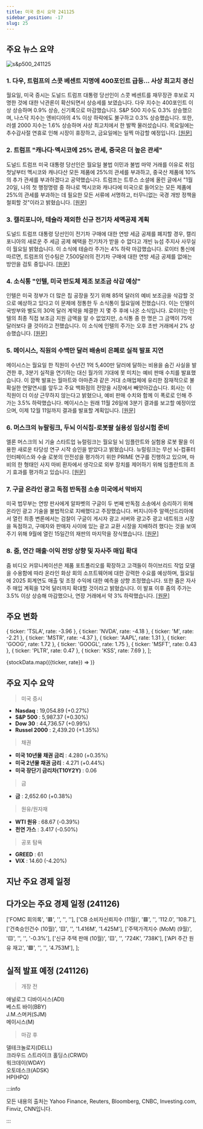 ```yaml
---
title: 미국 증시 요약 241125
sidebar_position: -17
slug: 25
---
```


## 주요 뉴스 요약

![s&p500_241125](/map/241125.png)

### 1. **다우, 트럼프의 스콧 베센트 지명에 400포인트 급등... 사상 최고치 경신**

월요일, 미국 증시는 도널드 트럼프 대통령 당선인이 스콧 베센트를 재무장관 후보로 지명한 것에 대한 낙관론이 확산되면서 상승세를 보였습니다. 다우 지수는 400포인트 이상 상승하며 0.9% 상승, 신기록으로 마감했습니다. S&P 500 지수도 0.3% 상승했으며, 나스닥 지수는 엔비디아의 4% 이상 하락에도 불구하고 0.3% 상승했습니다. 또한, 러셀 2000 지수는 1.6% 상승하며 사상 최고치에서 한 발짝 물러섰습니다. 목요일에는 추수감사절 연휴로 인해 시장이 휴장하고, 금요일에는 일찍 마감할 예정입니다. [[원문]](https://finance.yahoo.com/news/live/stock-market-today-dow-leaps-400-points-to-fresh-high-as-wall-street-cheers-trumps-pick-of-scott-bessent-210043056.html)

### 2. **트럼프 "캐나다·멕시코에 25% 관세, 중국은 더 높은 관세"**

도널드 트럼프 미국 대통령 당선인은 월요일 불법 이민과 불법 마약 거래를 이유로 취임 첫날부터 멕시코와 캐나다산 모든 제품에 25%의 관세를 부과하고, 중국산 제품에 10%의 추가 관세를 부과하겠다고 공약했습니다. 트럼프는 트루스 소셜에 올린 글에서 "1월 20일, 나의 첫 행정명령 중 하나로 멕시코와 캐나다에 미국으로 들어오는 모든 제품에 25%의 관세를 부과하는 데 필요한 모든 서류에 서명하고, 터무니없는 국경 개방 정책을 철회할 것"이라고 밝혔습니다. [[원문]](https://finance.yahoo.com/news/trump-promises-25-tariff-products-235033879.html)

### 3. **캘리포니아, 테슬라 제외한 신규 전기차 세액공제 계획**

도널드 트럼프 대통령 당선인이 전기차 구매에 대한 연방 세금 공제를 폐지할 경우, 캘리포니아의 새로운 주 세금 공제 혜택을 전기차가 받을 수 없다고 개빈 뉴섬 주지사 사무실이 월요일 밝혔습니다. 이 소식에 테슬라 주가는 4% 하락 마감했습니다. 로이터 통신에 따르면, 트럼프의 인수팀은 7,500달러의 전기차 구매에 대한 연방 세금 공제를 없애는 방안을 검토 중입니다. [[원문]](https://www.reuters.com/business/autos-transportation/california-governor-newsom-propose-clean-vehicle-rebate-if-trump-cuts-ev-tax-2024-11-25/)

### 4. **소식통 "인텔, 미국 반도체 제조 보조금 삭감 예상"**

인텔은 미국 정부가 더 많은 칩 공장을 짓기 위해 85억 달러의 예비 보조금을 삭감할 것으로 예상하고 있다고 이 문제에 정통한 두 소식통이 월요일에 전했습니다. 이는 인텔이 국방부와 별도의 30억 달러 계약을 체결한 지 몇 주 후에 나온 소식입니다. 로이터는 인텔의 최종 직접 보조금 지원 금액을 알 수 없었지만, 소식통 중 한 명은 그 금액이 75억 달러보다 클 것이라고 전했습니다. 이 소식에 인텔의 주가는 오후 초반 거래에서 2% 상승했습니다. [[원문]](https://www.reuters.com/technology/intel-expects-reduced-us-grant-after-winning-defense-contract-2024-11-25/)

### 5. **메이시스, 직원의 수백만 달러 배송비 은폐로 실적 발표 지연**

메이시스는 월요일 한 직원이 수년간 1억 5,400만 달러에 달하는 비용을 숨긴 사실을 발견한 후, 3분기 실적을 연기하는 대신 월가의 기대에 못 미치는 예비 판매 수치를 발표했습니다. 이 깜짝 발표는 월마트와 아마존과 같은 거대 소매업체에 유리한 잠재적으로 불확실한 연말연시를 앞두고 주요 백화점의 전망을 시장에서 빼앗아갔습니다. 회사는 이 직원이 더 이상 근무하지 않는다고 밝혔으나, 예비 판매 수치와 함께 이 폭로로 인해 주가는 3.5% 하락했습니다. 메이시스는 원래 11월 26일에 3분기 결과를 보고할 예정이었으며, 이제 12월 11일까지 결과를 발표할 계획입니다. [[원문]](https://www.reuters.com/business/retail-consumer/macys-misses-quarterly-net-sales-expectations-2024-11-25/)

### 6. **머스크의 뉴랄링크, 두뇌 이식칩-로봇팔 실용성 임상시험 준비**

엘론 머스크의 뇌 기술 스타트업 뉴럴링크는 월요일 뇌 임플란트와 실험용 로봇 팔을 이용한 새로운 타당성 연구 시작 승인을 받았다고 밝혔습니다. 뉴럴링크는 무선 뇌-컴퓨터 인터페이스와 수술 로봇의 안전성을 평가하기 위한 PRIME 연구를 진행하고 있으며, 마비의 한 형태인 사지 마비 환자에서 생각으로 외부 장치를 제어하기 위해 임플란트의 초기 효과를 평가하고 있습니다. [[원문]](https://www.reuters.com/business/healthcare-pharmaceuticals/musks-neuralink-launch-new-feasibility-trial-with-brain-implant-2024-11-25/)

### 7. **구글 온라인 광고 독점 반독점 소송 미국에서 막바지**

미국 법무부는 연방 판사에게 알파벳의 구글이 두 번째 반독점 소송에서 승리하기 위해 온라인 광고 기술을 불법적으로 지배했다고 주장했습니다. 버지니아주 알렉산드리아에서 열린 최종 변론에서는 검찰이 구글이 게시자 광고 서버와 광고주 광고 네트워크 시장을 독점하고, 구매자와 판매자 사이에 있는 광고 교환 시장을 지배하려 했다는 것을 보여주기 위해 9월에 열린 15일간의 재판의 마지막을 장식했습니다. [[원문]](https://www.reuters.com/technology/googles-us-antitrust-trial-over-online-ad-empire-draws-close-2024-11-25/)

### 8. **줌, 연간 매출·이익 전망 상향 및 자사주 매입 확대**

줌 비디오 커뮤니케이션은 제품 포트폴리오를 확장하고 고객들이 하이브리드 작업 모델을 수용함에 따라 온라인 화상 회의 소프트웨어에 대한 강력한 수요를 예상하며, 월요일에 2025 회계연도 매출 및 조정 수익에 대한 예측을 상향 조정했습니다. 또한 줌은 자사주 매입 계획을 12억 달러까지 확대할 것이라고 밝혔습니다. 이 발표 이후 줌의 주가는 3.5% 이상 상승해 마감했으나, 연장 거래에서 약 3% 하락했습니다. [[원문]](https://www.reuters.com/technology/zoom-raises-annual-revenue-forecast-2024-11-25/)

## 주요 변화

  { ticker: 'TSLA', rate: -3.96 },
  { ticker: 'NVDA', rate: -4.18 },
  { ticker: 'M', rate: -2.21 },
  { ticker: 'MSTR', rate: -4.37 },
  { ticker: 'AAPL', rate: 1.31 },
  { ticker: 'GOOG', rate: 1.72 },
  { ticker: 'GOOGL', rate: 1.75 },
  { ticker: 'MSFT', rate: 0.43 },
  { ticker: 'PLTR', rate: 0.47 },
  { ticker: 'KSS', rate: 7.69 },
];

{stockData.map(({ticker, rate}) => <StockCardMini key={ticker} ticker={ticker} rate={rate}></StockCardMini>)}

## 주요 지수 요약

> 미국 증시

- **Nasdaq** : 19,054.89 (+0.27%)
- **S&P 500** : 5,987.37 (+0.30%)
- **Dow 30** : 44,736.57 (+0.99%)
- **Russel 2000** : 2,439.20 (+1.35%)

> 채권

- **미국 10년물 채권 금리** : 4.280 (+0.35%)
- **미국 2년물 채권 금리** : 4.271 (+0.44%)
- **미국 장단기 금리차(T10Y2Y)** : 0.06

> 금

- **금** : 2,652.60 (+0.38%)

> 원유/원자재

- **WTI 원유** : 68.67 (-0.39%)
- **천연 가스** : 3.417 (-0.50%)

> 공포 탐욕

- **GREED** : 61
- **VIX** : 14.60 (-4.20%)

## 지난 주요 경제 일정


<EconomicCalendar data={eventsData} />

## 다가오는 주요 경제 일정 (241126)

  ['FOMC 회의록', '🟥', '', '', ''],
  ['CB 소비자신뢰지수 (11월)', '🟥', '', '112.0', '108.7'],
  ['건축승인건수 (10월)', '🟨', '', '1.416M', '1.425M'],
  ['주택가격지수 (MoM) (9월)', '🟨', '', '', '-0.3%'],
  ['신규 주택 판매 (10월)', '🟨', '', '724K', '738K'],
  ['API 주간 원유 재고', '🟩', '', '', '4.753M'],
];

<EconomicCalendar data={nextEventsData} />

## 실적 발표 예정 (241126)

> 개장 전

애널로그 디바이시스(ADI)  
베스트 바이(BBY)  
J.M.스머커(SJM)  
메이시스(M)

> 마감 후

델테크놀로지(DELL)  
크라우드 스트라이크 홀딩스(CRWD)  
워크데이(WDAY)  
오토데스크(ADSK)  
HP(HPQ)

:::info

모든 내용의 출처는 Yahoo Finance, Reuters, Bloomberg, CNBC, Investing.com, Finviz, CNN입니다.

:::

